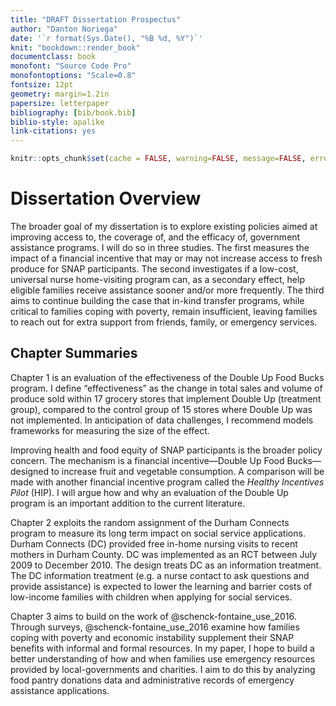 ```yaml
---
title: "DRAFT Dissertation Prospectus"
author: "Danton Noriega"
date: '`r format(Sys.Date(), "%B %d, %Y")`'
knit: "bookdown::render_book"
documentclass: book
monofont: "Source Code Pro"
monofontoptions: "Scale=0.8"
fontsize: 12pt
geometry: margin=1.2in
papersize: letterpaper
bibliography: [bib/book.bib]
biblio-style: apalike
link-citations: yes
---
```


```r
knitr::opts_chunk$set(cache = FALSE, warning=FALSE, message=FALSE, error=FALSE, dpi = 150, comment = "#>", fig.width = 7.5, fig.height = 4.5)
```

# Dissertation Overview {-}

The broader goal of my dissertation is to explore existing policies aimed at improving access to, the coverage of, and the efficacy of, government assistance programs. I will do so in three studies. The first measures the impact of a financial incentive that may or may not increase access to fresh produce for SNAP participants. The second investigates if a low-cost, universal nurse home-visiting program can, as a secondary effect, help eligible families receive assistance sooner and/or more frequently. The third aims to continue building the case that in-kind transfer programs, while critical to families coping with poverty, remain insufficient, leaving families to reach out for extra support from friends, family, or emergency services.

## Chapter Summaries {-}

Chapter 1 is an evaluation of the effectiveness of the Double Up Food Bucks program. I define "effectiveness" as the change in total sales and volume of produce sold within 17 grocery stores that implement Double Up (treatment group), compared to the control group of 15 stores where Double Up was not implemented. In anticipation of data challenges, I recommend models frameworks for measuring the size of the effect.

Improving health and food equity of SNAP participants is the broader policy concern. The mechanism is a financial incentive---Double Up Food Bucks---designed to increase fruit and vegetable consumption. A comparison will be made with another financial incentive program called the *Healthy Incentives Pilot* (HIP). I will argue how and why an evaluation of the Double Up program is an important addition to the current literature.

Chapter 2 exploits the random assignment of the Durham Connects program to measure its long term impact on social service applications. Durham Connects (DC) provided free in-home nursing visits to recent mothers in Durham County. DC was implemented as an RCT between July 2009 to December 2010. The design treats DC as an information treatment. The DC information treatment (e.g. a nurse contact to ask questions and provide assistance) is expected to lower the learning and barrier costs of low-income families with children when applying for social services.

Chapter 3 aims to build on the work of @schenck-fontaine_use_2016. Through surveys, @schenck-fontaine_use_2016 examine how families coping with poverty and economic instability supplement their SNAP benefits with informal and formal resources. In my paper, I hope to build a better understanding of how and when families use emergency resources provided by local-governments and charities. I aim to do this by analyzing food pantry donations data and administrative records of emergency assistance applications.
